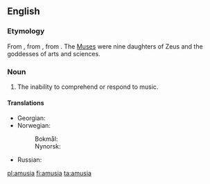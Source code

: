 ==English==

===Etymology===
From {{etyl|LL.|en}}, from {{etyl|grc|en}} {{term|lang=grc|ἀμουσία||tr=amousia|without harmony}}, from {{term|lang=grc|ἄμουσος||tr=amousos|without song}}. The [[Muse]]s were nine daughters of Zeus and the goddesses of arts and sciences.

===Noun===
{{en-noun}}

# The inability to comprehend or respond to music.

====Translations====
{{trans-top|the inability to comprehend or respond to music}}
* Georgian: {{t-|ka|ამუზია|sc=Geor}}
* Norwegian:
*: Bokmål: {{t+|nb|amusi|m}}
*: Nynorsk: {{t-|nn|amusi}}
{{trans-mid}}
* Russian: {{t-|ru|амузи́я|f|sc=Geor}}
{{trans-bottom}}

[[pl:amusia]]
[[fi:amusia]]
[[ta:amusia]]